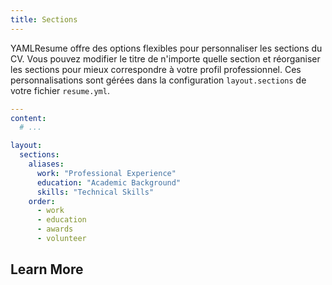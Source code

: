 ```yaml
---
title: Sections
---
```


YAMLResume offre des options flexibles pour personnaliser les sections du CV.
Vous pouvez modifier le titre de n'importe quelle section et réorganiser les sections pour mieux correspondre
à votre profil professionnel. Ces personnalisations sont gérées dans la
configuration `layout.sections` de votre fichier `resume.yml`.

```yml lineNumbers title="resume.yml"
---
content:
  # ...

layout:
  sections:
    aliases:
      work: "Professional Experience"
      education: "Academic Background"
      skills: "Technical Skills"
    order:
      - work
      - education
      - awards
      - volunteer
```

## Learn More

<Cards>
  <Card
    href="./sections/aliases"
    title="Aliases"
    description="Customize section titles"
  />
  <Card
    href="./reorder"
    title="Reorder"
    description="Reorder sections"
  />
</Cards>
